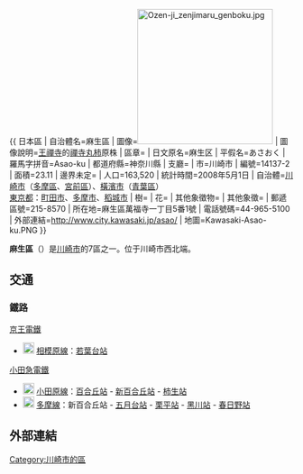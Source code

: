 {{Pathnav|日本|神奈川縣|川崎市}}
{{ 日本區
| 自治體名=麻生區
| 圖像=[[File:Ozen-ji_zenjimaru_genboku.jpg|240px]]
| 圖像說明=[[王禪寺|王禪寺]]的[[禪寺丸柿|禪寺丸柿]]原株
| 區章=
| 日文原名=麻生区
| 平假名=あさおく
| 羅馬字拼音=Asao-ku
| 都道府縣=神奈川縣
| 支廳=
| 市=川崎市
| 編號=14137-2
| 面積=23.11
| 邊界未定=
| 人口=163,520
| 統計時間=2008年5月1日
| 自治體=[[川崎市|川崎市]]（[[多摩區|多摩區]]、[[宮前區|宮前區]]）、[[橫濱市|橫濱市]]（[[青葉區_(横濱市)|青葉區]]）<br/>[[東京都|東京都]]：[[町田市|町田市]]、[[多摩市|多摩市]]、[[稻城市|稻城市]]
| 樹=
| 花=
| 其他象徵物=
| 其他象徵=
| 郵遞區號=215-8570
| 所在地=麻生區萬福寺一丁目5番1號
| 電話號碼=44-965-5100
| 外部連結=http://www.city.kawasaki.jp/asao/
| 地圖=Kawasaki-Asao-ku.PNG
}}

'''麻生區'''（{{jpn|j=麻生区|hg=あさおく|rm=Asao ku|f=y}}）是[[川崎市|川崎市]]的7區之一。位于川崎市西北端。
== 交通 ==
=== 鐵路 ===
; [[京王電鐵|京王電鐵]]
* [[File:Number_prefix_Keio-line.svg|20px]] [[相模原線|相模原線]]：[[若葉台站|若葉台站]]
; [[小田急電鐵|小田急電鐵]]
* [[File:Odakyu_odawara.svg|20px]] [[小田原線|小田原線]]：[[百合丘站|百合丘站]] - [[新百合丘站|新百合丘站]] - [[柿生站|柿生站]]
* [[File:Odakyu_tama.svg|20px]] [[多摩線|多摩線]]：新百合丘站 - [[五月台站|五月台站]] - [[栗平站|栗平站]] - [[黑川站_(神奈川縣)|黑川站]] - [[春日野站|春日野站]]

== 外部連結 ==
{{Commonscat|Asao-ku, Kawasaki}}

{{神奈川縣}}{{Authority control}}

[[Category:川崎市的區|Category:川崎市的區]]
